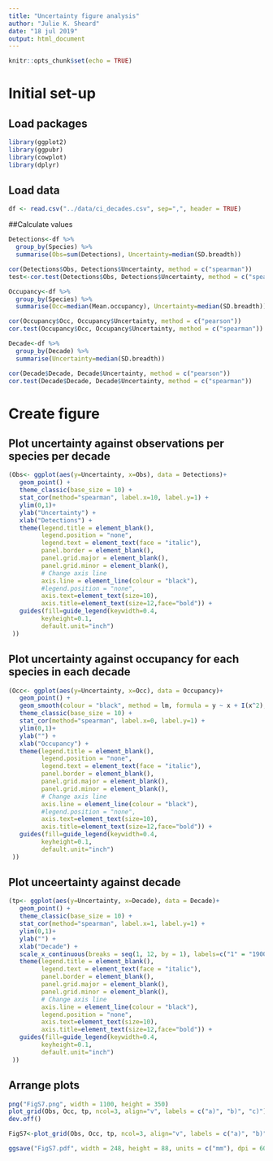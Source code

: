 ---
title: "Uncertainty figure analysis"
author: "Julie K. Sheard"
date: "18 jul 2019"
output: html_document
---

```{r setup, include=FALSE}
knitr::opts_chunk$set(echo = TRUE)
```

# Initial set-up

## Load packages
```{r}
library(ggplot2)
library(ggpubr)
library(cowplot)
library(dplyr)
```

## Load data
```{r}
df <- read.csv("../data/ci_decades.csv", sep=",", header = TRUE)

```

##Calculate values
```{r}
Detections<-df %>%                              
  group_by(Species) %>%                         
  summarise(Obs=sum(Detections), Uncertainty=median(SD.breadth))

cor(Detections$Obs, Detections$Uncertainty, method = c("spearman"))
test<-cor.test(Detections$Obs, Detections$Uncertainty, method = c("spearman"))

Occupancy<-df %>%                                        
  group_by(Species) %>%                         
  summarise(Occ=median(Mean.occupancy), Uncertainty=median(SD.breadth))

cor(Occupancy$Occ, Occupancy$Uncertainty, method = c("pearson"))
cor.test(Occupancy$Occ, Occupancy$Uncertainty, method = c("spearman"))

Decade<-df %>%                                        
  group_by(Decade) %>%                         
  summarise(Uncertainty=median(SD.breadth)) 

cor(Decade$Decade, Decade$Uncertainty, method = c("pearson"))
cor.test(Decade$Decade, Decade$Uncertainty, method = c("spearman"))

```


# Create figure 

## Plot uncertainty against observations per species per decade
```{r}
(Obs<- ggplot(aes(y=Uncertainty, x=Obs), data = Detections)+ 
   geom_point() +
   theme_classic(base_size = 10) +
   stat_cor(method="spearman", label.x=10, label.y=1) +
   ylim(0,1)+
   ylab("Uncertainty") +
   xlab("Detections") + 
   theme(legend.title = element_blank(),
         legend.position = "none",
         legend.text = element_text(face = "italic"), 
         panel.border = element_blank(),
         panel.grid.major = element_blank(),
         panel.grid.minor = element_blank(),
         # Change axis line
         axis.line = element_line(colour = "black"),
         #legend.position = "none",
         axis.text=element_text(size=10),
         axis.title=element_text(size=12,face="bold")) +
   guides(fill=guide_legend(keywidth=0.4,
         keyheight=0.1,
         default.unit="inch")
 ))
```

## Plot uncertainty against occupancy for each species in each decade
```{r}
(Occ<- ggplot(aes(y=Uncertainty, x=Occ), data = Occupancy)+ 
   geom_point() +
   geom_smooth(colour = "black", method = lm, formula = y ~ x + I(x^2), se = FALSE) +
   theme_classic(base_size = 10) +
   stat_cor(method="spearman", label.x=0, label.y=1) +
   ylim(0,1)+
   ylab("") +
   xlab("Occupancy") + 
   theme(legend.title = element_blank(),
         legend.position = "none",
         legend.text = element_text(face = "italic"), 
         panel.border = element_blank(),
         panel.grid.major = element_blank(),
         panel.grid.minor = element_blank(),
         # Change axis line
         axis.line = element_line(colour = "black"),
         #legend.position = "none",
         axis.text=element_text(size=10),
         axis.title=element_text(size=12,face="bold")) +
   guides(fill=guide_legend(keywidth=0.4,
         keyheight=0.1,
         default.unit="inch")
 ))
```

## Plot unceertainty against decade
```{r}

(tp<- ggplot(aes(y=Uncertainty, x=Decade), data = Decade)+ 
   geom_point() +
   theme_classic(base_size = 10) +
   stat_cor(method="spearman", label.x=1, label.y=1) +
   ylim(0,1)+
   ylab("") +
   xlab("Decade") + 
   scale_x_continuous(breaks = seq(1, 12, by = 1), labels=c("1" = "1900-1909", "2" = "", "3" = "", "4" = "", "5" = "", "6" = "1950-1959", "7" = "", "8" = "", "9" = "", "10" = "", "11" = "2000-2009", "12" = "" )) +
   theme(legend.title = element_blank(),
         legend.text = element_text(face = "italic"), 
         panel.border = element_blank(),
         panel.grid.major = element_blank(),
         panel.grid.minor = element_blank(),
         # Change axis line
         axis.line = element_line(colour = "black"),
         legend.position = "none",
         axis.text=element_text(size=10),
         axis.title=element_text(size=12,face="bold")) +
   guides(fill=guide_legend(keywidth=0.4,
         keyheight=0.1,
         default.unit="inch")
 ))
```

## Arrange plots 
```{r}
png("FigS7.png", width = 1100, height = 350)
plot_grid(Obs, Occ, tp, ncol=3, align="v", labels = c("a)", "b)", "c)"))
dev.off()

FigS7<-plot_grid(Obs, Occ, tp, ncol=3, align="v", labels = c("a)", "b)", "c)"))

ggsave("FigS7.pdf", width = 248, height = 88, units = c("mm"), dpi = 600, limitsize = TRUE)
```

